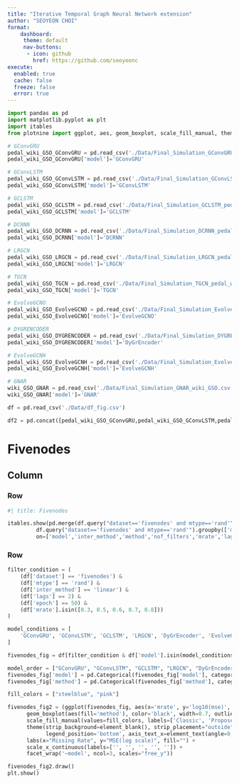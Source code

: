```yaml
---
title: "Iterative Temporal Graph Neural Network extension"
author: "SEOYEON CHOI"
format: 
    dashboard:
     theme: default
     nav-buttons:
      - icon: github
        href: https://github.com/seoyeonc
execute: 
  enabled: true
  cache: false
  freeze: false
  error: true
---
```



```python
import pandas as pd
import matplotlib.pyplot as plt
import itables 
from plotnine import ggplot, aes, geom_boxplot, scale_fill_manual, theme, element_blank, element_text, labs, facet_wrap, scale_x_continuous

# GConvGRU
pedal_wiki_GSO_GConvGRU = pd.read_csv('./Data/Final_Simulation_GConvGRU_pedal_wiki_GSO.csv')
pedal_wiki_GSO_GConvGRU['model']='GConvGRU'

# GConvLSTM
pedal_wiki_GSO_GConvLSTM = pd.read_csv('./Data/Final_Simulation_GConvLSTM_pedal_wiki_GSO.csv')
pedal_wiki_GSO_GConvLSTM['model']='GConvLSTM'

# GCLSTM
pedal_wiki_GSO_GCLSTM = pd.read_csv('./Data/Final_Simulation_GCLSTM_pedal_wiki_GSO.csv')
pedal_wiki_GSO_GCLSTM['model']='GCLSTM'

# DCRNN
pedal_wiki_GSO_DCRNN = pd.read_csv('./Data/Final_Simulation_DCRNN_pedal_wiki_GSO.csv')
pedal_wiki_GSO_DCRNN['model']='DCRNN'

# LRGCN
pedal_wiki_GSO_LRGCN = pd.read_csv('./Data/Final_Simulation_LRGCN_pedal_wiki_GSO.csv')
pedal_wiki_GSO_LRGCN['model']='LRGCN'

# TGCN
pedal_wiki_GSO_TGCN = pd.read_csv('./Data/Final_Simulation_TGCN_pedal_wiki_GSO.csv')
pedal_wiki_GSO_TGCN['model']='TGCN'

# EvolveGCNO
pedal_wiki_GSO_EvolveGCNO = pd.read_csv('./Data/Final_Simulation_EvolveGCNO_pedal_wiki_GSO.csv')
pedal_wiki_GSO_EvolveGCNO['model']='EvolveGCNO'

# DYGRENCODER
pedal_wiki_GSO_DYGRENCODER = pd.read_csv('./Data/Final_Simulation_DYGRENCODER_pedal_wiki_GSO.csv')
pedal_wiki_GSO_DYGRENCODER['model']='DyGrEncoder'

# EvolveGCNH
pedal_wiki_GSO_EvolveGCNH = pd.read_csv('./Data/Final_Simulation_EvolveGCNH_pedal_wiki_GSO.csv')
pedal_wiki_GSO_EvolveGCNH['model']='EvolveGCNH'

# GNAR
wiki_GSO_GNAR = pd.read_csv('./Data/Final_Simulation_GNAR_wiki_GSO.csv')
wiki_GSO_GNAR['model']='GNAR'

df = pd.read_csv('./Data/df_fig.csv')

df2 = pd.concat([pedal_wiki_GSO_GConvGRU,pedal_wiki_GSO_GConvLSTM,pedal_wiki_GSO_GCLSTM,pedal_wiki_GSO_DCRNN,pedal_wiki_GSO_LRGCN,pedal_wiki_GSO_TGCN,pedal_wiki_GSO_EvolveGCNO,pedal_wiki_GSO_DYGRENCODER,pedal_wiki_GSO_EvolveGCNH,wiki_GSO_GNAR])

```

# Fivenodes

## Column {width=50%}

### Row {.tabset}

```python
#| title: Fivenodes

itables.show(pd.merge(df.query("dataset=='fivenodes' and mtype=='rand'").groupby(['model','mrate','nof_filters','inter_method','method','lags','epoch'])['mse'].mean().reset_index(),
         df.query("dataset=='fivenodes' and mtype=='rand'").groupby(['model','mrate','nof_filters','inter_method','method','lags','epoch'])['mse'].std().reset_index(),
         on=['model','inter_method','method','nof_filters','mrate','lags','epoch']).rename(columns={'mse_x':'mean','mse_y':'std'}).round(3).query("mrate==0.7 and inter_method=='linear'"))
```

### Row {.tabset}

```python

filter_condition = (
    (df['dataset'] == 'fivenodes') &
    (df['mtype'] == 'rand') &
    (df['inter_method'] == 'linear') &
    (df['lags'] == 2) &
    (df['epoch'] == 50) &
    (df['mrate'].isin([0.3, 0.5, 0.6, 0.7, 0.8]))
)

model_conditions = [
    'GConvGRU', 'GConvLSTM', 'GCLSTM', 'LRGCN', 'DyGrEncoder', 'EvolveGCNH', 'EvolveGCNO', 'TGCN', 'DCRNN'
]

fivenodes_fig = df[filter_condition & df['model'].isin(model_conditions)]

model_order = ["GConvGRU", "GConvLSTM", "GCLSTM", "LRGCN", "DyGrEncoder", "EvolveGCNH", "EvolveGCNO", "TGCN", "DCRNN"]
fivenodes_fig['model'] = pd.Categorical(fivenodes_fig['model'], categories=model_order, ordered=True)
fivenodes_fig['method'] = pd.Categorical(fivenodes_fig['method'], categories=['STGCN', 'IT-STGCN'], ordered=True)

fill_colors = ["steelblue", "pink"]

fivenodes_fig2 = (ggplot(fivenodes_fig, aes(x='mrate', y='log10(mse)', group='interaction(mrate, method)')) +
      geom_boxplot(aes(fill='method'), color='black', width=0.7, outlier_color='black', outlier_shape=2) +
      scale_fill_manual(values=fill_colors, labels=['Classic', 'Proposed']) +
      theme(strip_background=element_blank(), strip_placement="outside", panel_grid=element_blank(),
            legend_position='bottom', axis_text_x=element_text(angle=0, hjust=0.5, vjust=0.5)) +
      labs(x="Missing Rate", y="MSE(log scale)", fill="") +
      scale_x_continuous(labels=['', '', '', '', '']) +
      facet_wrap('~model', ncol=3, scales="free_y"))

fivenodes_fig2.draw()
plt.show()

```